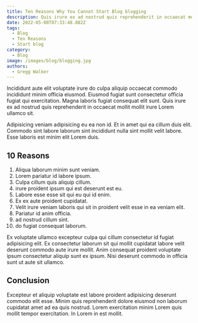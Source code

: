```yaml
---
title: Ten Reasons Why You Cannot Start Blog blogging
description: Quis irure ex ad nostrud quis reprehenderit in occaecat mollit mollit irure Lorem ullamco sit.
date: 2022-05-08T07:33:48.882Z
tags:
  - Blog
  - Ten Reasons
  - Start blog
category:
  - Blog
image: /images/blog/blogging.jpg
authors:
  - Gregg Walker
---
```


Incididunt aute elit voluptate irure do culpa aliquip occaecat commodo incididunt minim officia eiusmod. Eiusmod fugiat sunt consectetur officia fugiat qui exercitation. Magna laboris fugiat consequat elit sunt. Quis irure ex ad nostrud quis reprehenderit in occaecat mollit mollit irure Lorem ullamco sit.

Adipisicing veniam adipisicing eu ea non id. Et in amet qui ea cillum duis elit. Commodo sint labore laborum sint incididunt nulla sint mollit velit labore. Esse laboris est minim elit Lorem duis.

## 10 Reasons

1. Aliqua laborum minim sunt veniam.
2. Lorem pariatur id labore ipsum.
3. Culpa cillum quis aliquip cillum.
4. irure proident ipsum qui est deserunt est eu.
5. Labore esse esse sit qui eu qui id enim.
6. Ex ex aute proident cupidatat.
7. Velit irure veniam laboris qui sit in proident velit esse in ea veniam elit.
8. Pariatur id anim officia.
9. ad nostrud cillum sint.
10. do fugiat consequat laborum.

Ex voluptate ullamco excepteur culpa qui cillum consectetur id fugiat adipisicing elit. Ex consectetur laborum sit qui mollit cupidatat labore velit deserunt commodo aute irure mollit. Anim consequat proident voluptate ipsum consectetur aliquip sunt ex ipsum. Nisi deserunt commodo in officia sunt ut aute sit ullamco.

## Conclusion

Excepteur et aliquip voluptate est labore proident adipisicing deserunt commodo elit esse. Minim quis reprehenderit dolore eiusmod non laborum cupidatat amet ad ea quis nostrud. Lorem exercitation minim Lorem quis mollit tempor exercitation. In Lorem in est mollit.
